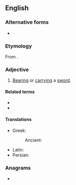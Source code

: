{{also|sword-bearing}}
==English==

===Alternative forms===
* {{l|en|sword-bearing}}

===Etymology===
From {{compound|en|sword|bearing}}.

===Adjective===
{{en-adj|-}}

# [[bearing|Bearing]] or [[carrying]] a [[sword]].

====Related terms====
* {{l|en|swordbearer}}
* {{l|en|sword-bearer}}

====Translations====
{{trans-top|carrying a sword}}
* Greek:
*: Ancient: {{t|grc|ξιφηφόρος}}
{{trans-mid}}
* Latin: {{t|la|ensifer}}
* Persian: {{t|fa|تیغور|tr=tiγvar}}
{{trans-bottom}}

===Anagrams===
* {{anagrams|en|a=abdeginorrsw|bearing sword}}